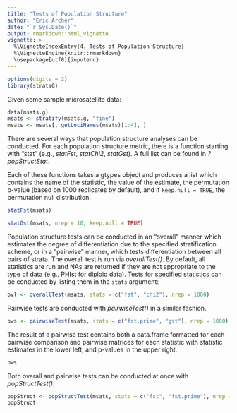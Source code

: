 ```yaml
---
title: "Tests of Population Structure"
author: "Eric Archer"
date: "`r Sys.Date()`"
output: rmarkdown::html_vignette
vignette: >
  %\VignetteIndexEntry{4. Tests of Population Structure}
  %\VignetteEngine{knitr::rmarkdown}
  \usepackage[utf8]{inputenc}
---
```

```r
options(digits = 2)
library(strataG)
```

Given some sample microsatellite data:
```r
data(msats.g)
msats <- stratify(msats.g, "fine")
msats <- msats[, getLociNames(msats)[1:4], ]
```

There are several ways that population structure analyses can be conducted. For each population structure metric, there is a function starting with "stat" (e.g., _statFst_, _statChi2_, _statGst_). A full list can be found in _?popStructStat_.

Each of these functions takes a gtypes object and produces a list which contains the name of the statistic, the value of the estimate, the permutation p-value (based on 1000 replicates by default), and if `keep.null = TRUE`, the permutation null distribution:
```r
statFst(msats)

statGst(msats, nrep = 10, keep.null = TRUE)
```

Population structure tests can be conducted in an "overall" manner which estimates the degree of differentiation due to the specified stratification scheme, or in a "pairwise" manner, which tests differentiation between all pairs of strata. The overall test is run via _overallTest()_. By default, all statistics are run and NAs are returned if they are not appropriate to the type of data (e.g., PHIst for diploid data). Tests for specified statistics can be conducted by listing them in the `stats` argument:
```r
ovl <- overallTest(msats, stats = c("fst", "chi2"), nrep = 1000)
```

Pairwise tests are conducted with _pairwiseTest()_ in a similar fashion. 
```r
pws <- pairwiseTest(msats, stats = c("fst.prime", "gst"), nrep = 1000)
```

The result of a pairwise test contains both a data.frame formatted for each pairwise comparison and pairwise matrices for each statistic with statistic estimates in the lower left, and p-values in the upper right.
```r
pws
```

Both overall and pairwise tests can be conducted at once with _popStructTest()_: 
```r
popStruct <- popStructTest(msats, stats = c("fst", "fst.prime"), nrep = 1000, quietly = TRUE)
popStruct
```